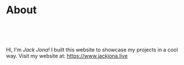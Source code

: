 <br />
<br />
<br />

# **About**

<br />
<br />
<br />

Hi, I'm *Jack Jona*! I built this website to showcase my projects in a cool way. Visit my website at: https://www.jackjona.live